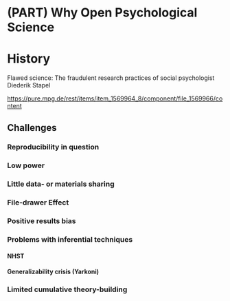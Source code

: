 # (PART) Why Open Psychological Science{-}

# History {#history}

Flawed science:
The fraudulent research practices of social psychologist Diederik Stapel

<https://pure.mpg.de/rest/items/item_1569964_8/component/file_1569966/content>

## Challenges

### Reproducibility in question

### Low power

### Little data- or materials sharing

### File-drawer Effect

### Positive results bias

### Problems with inferential techniques

#### NHST

#### Generalizability crisis (Yarkoni)

### Limited cumulative theory-building


